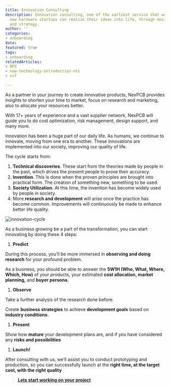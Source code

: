 ```yaml
---
title: Innovation Consulting
description: Innovation consulting, one of the earliest service that we provide, ensures
  new hardware startups can realize their ideas into life, through design, planning,
  and strategy.
author: ''
categories:
- onboarding
date: 
featured: true
tags:
- onboarding
relatedArticles:
- DFX
- new-technology-introduction-nti
- nsf

---
```

As a partner in your journey to create innovative products, NexPCB provides insights to shorten your time to market, focus on research and marketing, also to allocate your resources better.

With 17+ years of experience and a vast supplier network, NexPCB will guide you to do cost optimization, risk management, design support, and many more.

Innovation has been a huge part of our daily life. As humans, we continue to innovate, moving from one era to another. These innovations are implemented into our society, improving our quality of life.

The cycle starts from:

1. **Technical discoveries**. These start from the theories made by people in the past, which drives the present people to prove their accuracy.
2. **Invention**. This is done when the proven principles are brought into practical form. The creation of something new, something to be used.
3. **Society Utilization**. At this time, the invention has become widely used by people in society.
4. More **research and development** will arise once the practice has become common. Improvements will continuously be made to enhance better life quality.

![innovation-cycle](/images/innovation-consulting-01.png "innovation-cycle")

As a business growing be a part of the transformation, you can start innovating by doing these 4 steps:

1. **Predict**

During this process, you’ll be more immersed in **observing and doing research** for your profound problem.

As a business, you should be able to answer the **5W1H (Who, What, Where, Which, How)** of your products, your estimated **cost allocation, market planning,** and **buyer persona.**

1. **Observe**

Take a further analysis of the research done before.

Create **business strategies** to achieve **development goals** based on **industry conditions.**

1. **Present**

Show how **mature** your development plans are, and if you have considered any **risks and possibilities**

1. **Launch!**

After consulting with us, we’ll assist you to conduct prototyping and production, so you can successfully launch at the **right time, at the target cost, with the right quality**

> [**Lets start working on your project**]()